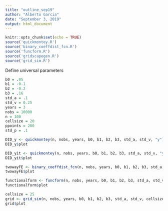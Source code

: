 ```yaml
---
title: "outline_sep19"
author: "Alberto Garcia"
date: "September 3, 2019"
output: html_document
---
```


```r
knitr::opts_chunk$set(echo = TRUE)
source('quickmontey.R')
source('binary_coeffdist_fcn.R')
source('funcform.R')
source('gridscapegen.R')
source('grid_sim.R')
```

Define universal parameters
```r
b0 = .05
b1 = -0.1
b2 = -0.2
b3 = .16
std_a = .1
std_v = 0.25
years = 3
nobs = 10000
n = 100
cellsize = 20
ppoints = 200
std_p = .1
```



```r
DID_y <- quickmontey(n, nobs, years, b0, b1, b2, b3, std_a, std_v, "y")
DID_y$plot
```

```r
DID_yit <- quickmontey(n, nobs, years, b0, b1, b2, b3, std_a, std_v, "y_it")
DID_yit$plot
```


```r
twowayFE <- binary_coeffdist_fcn(n, nobs, years, b0, b1, b2, b3, std_a, std_v)
twowayFE$plot
```




```r
functionalform <- funcform(n, nobs, years, b0, b1, b2, b3, std_a, std_v)
functionalform$plot
```



```r
cellsize = 25
grid <- grid_sim(n, nobs, years, b0, b1, b2, b3, std_a, std_v, cellsize)
grid$plot
```


